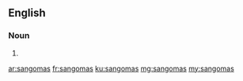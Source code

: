==English==

===Noun===
{{head|en|plural}}

# {{plural of|sangoma|lang=en}}

[[ar:sangomas]]
[[fr:sangomas]]
[[ku:sangomas]]
[[mg:sangomas]]
[[my:sangomas]]